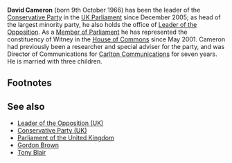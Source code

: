 '''David Cameron''' (born 9th October 1966) has been the leader of the [[Conservative Party (UK)|Conservative Party]] in the [[Parliament of the United Kingdom|UK Parliament]] since December 2005; as head of the largest minority party, he also holds the office of [[Leader of the Opposition (UK)|Leader of the Opposition]]. As a [[Member of Parliament]] he has represented the constituency of Witney in the [[House of Commons]] since May 2001. Cameron had previously been a researcher and special adviser for the party, and was Director of Communications for [[Carlton Communications]] for seven years. He is married with three children.

==Footnotes==
{{reflist|2}}

==See also==
*[[Leader of the Opposition (UK)]]
*[[Conservative Party (UK)]]
*[[Parliament of the United Kingdom]]
*[[Gordon Brown]]
*[[Tony Blair]]